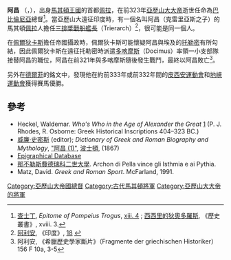 '''阿昌''' （{{lang-grc|Ἄρχων}}，{{bd|？||前321年||}}），出身[[馬其頓王國|馬其頓王國]]的首都[[佩拉|佩拉]]，在前323年[[亞歷山大大帝|亞歷山大大帝]]逝世任命為[[巴比倫尼亞|巴比倫尼亞]]總督<ref>[[查士丁|查士丁]], ''Epitome of Pompeius Trogus'', [http://www.forumromanum.org/literature/justin/english/trans13.html#4 xiii. 4] {{Wayback|url=http://www.forumromanum.org/literature/justin/english/trans13.html#4 |date=20110514103610 }}; [[西西里的狄奧多羅斯|西西里的狄奧多羅斯]], 《歷史叢書》, xviii. 3.</ref>。當亞歷山大遠征印度時，有一個名叫阿昌（克雷里亞斯之子）的馬其頓[[佩拉|佩拉]]人擔任[[三排槳戰船艦長|三排槳戰船艦長]]（Trierarch）<ref>[[阿利安|阿利安]], 《印度》, [http://websfor.org/alexander/arrian/indica1.asp 18] {{Wayback|url=http://websfor.org/alexander/arrian/indica1.asp |date=20200223173731 }}</ref>，很可能是同一個人。

在[[佩爾狄卡斯|佩爾狄卡斯]]擔任帝國攝政時，佩爾狄卡斯可能懷疑阿昌與埃及的[[托勒密一世|托勒密]]有所勾結，因此佩爾狄卡斯在遠征托勒密時派遣[[多喀摩斯|多喀摩斯]]（Docimus）率領一小支部隊接替阿昌的職位，阿昌在前321年與多喀摩斯隨後發生戰鬥，最終以阿昌敗亡<ref>阿利安, 《希臘歷史學家斷片》（Fragmente der griechischen Historiker） 156 F 10a, 3-5</ref>。

另外在[[德爾菲|德爾菲]]的銘文中，發現他在約前333年或前332年間的[[皮西安運動會|皮西安運動會]]和[[地峽運動會|地峽運動會]]獲得賽馬優勝。
 
==參考==
{{reflist}}
*Heckel, Waldemar. ''Who's Who in the Age of Alexander the Great'' [http://books.google.com/books?id=JJ4K1wFZkrsC&pg=PA43&dq=Archon+Pella+Delphi&sig=4IXGOaYyc4PUhF5Ln65wUQCaLrY] {{Wayback|url=http://books.google.com/books?id=JJ4K1wFZkrsC&pg=PA43&dq=Archon+Pella+Delphi&sig=4IXGOaYyc4PUhF5Ln65wUQCaLrY |date=20121113144333 }} (P. J. Rhodes, R. Osborne: Greek Historical Inscriptions 404–323 BC.) {{en icon}}
*[[威廉·史密斯|威廉·史密斯]] (editor); ''Dictionary of Greek and Roman Biography and Mythology'', [http://www.ancientlibrary.com/smith-bio/0282.html "阿昌 (1)"]{{Wayback|url=http://www.ancientlibrary.com/smith-bio/0282.html |date=20051231185159 }}, [[波士頓|波士頓]], (1867) {{en icon}}
*[http://epigraphy.packhum.org/inscriptions/oi?ikey=238139&bookid=118&region=3&subregion=7 Epigraphical Database]{{Wayback|url=http://epigraphy.packhum.org/inscriptions/oi?ikey=238139&bookid=118&region=3&subregion=7 |date=20110716075443 }} {{en icon}}
*[[那不勒斯費德瑞科二世大學|那不勒斯費德瑞科二世大學]]. Archon di Pella vince gli Isthmia e ai Pythia. {{it icon}}
*Matz, David. ''Greek and Roman Sport''. McFarland, 1991. {{en icon}}

{{normdaten}}
{{DEFAULTSORT:archon}}
[[Category:亞歷山大帝國總督|Category:亞歷山大帝國總督]]
[[Category:古代馬其頓將軍|Category:古代馬其頓將軍]]
[[Category:亞歷山大大帝的將軍|Category:亞歷山大大帝的將軍]]